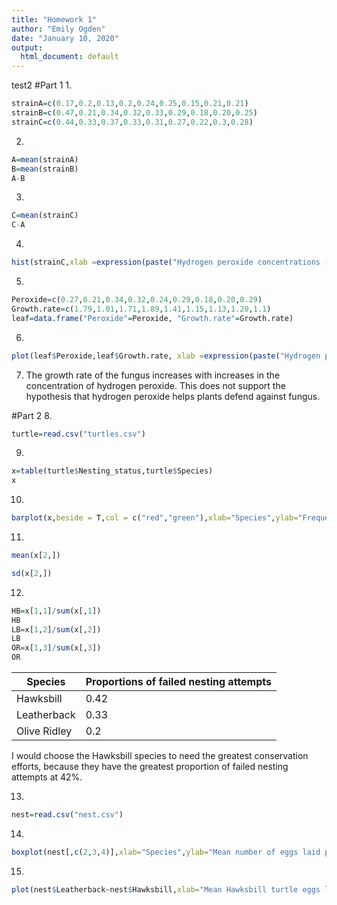 ---
title: "Homework 1"
author: "Emily Ogden"
date: "January 10, 2020"
output:
  html_document: default
---
test2
#Part 1
1.
```{r}
strainA=c(0.17,0.2,0.13,0.2,0.24,0.25,0.15,0.21,0.21)
strainB=c(0.47,0.21,0.34,0.32,0.33,0.29,0.18,0.20,0.25)
strainC=c(0.44,0.33,0.37,0.33,0.31,0.27,0.22,0.3,0.28)

```

2.
```{r}
A=mean(strainA)
B=mean(strainB)
A-B
```
3.
```{r}
C=mean(strainC)
C-A
```
4.
```{r}
hist(strainC,xlab =expression(paste("Hydrogen peroxide concentrations (" ,mu, "mol/g)")) ,main = "Common strain ")
```
  
5.
```{r}
Peroxide=c(0.27,0.21,0.34,0.32,0.24,0.29,0.18,0.20,0.29)
Growth.rate=c(1.79,1.01,1.71,1.89,1.41,1.15,1.13,1.20,1.1)
leaf=data.frame("Peroxide"=Peroxide, "Growth.rate"=Growth.rate)
```
6.
```{r}
plot(leaf$Peroxide,leaf$Growth.rate, xlab =expression(paste("Hydrogen peroxide concentrations (" ,mu, "mol/g)")), ylab="Fungal growth rate (cm/day)")
```
  
7.
The growth rate of the fungus increases with increases in the concentration of hydrogen peroxide. This does not support the hypothesis that hydrogen peroxide helps plants defend against fungus.  

#Part 2
8.
```{r}
turtle=read.csv("turtles.csv")
```
9.
```{r}
x=table(turtle$Nesting_status,turtle$Species)
x
```
10.
```{r}
barplot(x,beside = T,col = c("red","green"),xlab="Species",ylab="Frequency",legend.text = T,args.legend = list(x="topleft",bty="n"))
```
  
11.
```{r}
mean(x[2,])
```
```{r}
sd(x[2,])
```
12.
```{r}
HB=x[1,1]/sum(x[,1])
HB
LB=x[1,2]/sum(x[,2])
LB
OR=x[1,3]/sum(x[,3])
OR
```
Species    |Proportions of failed nesting attempts
-----------|-----------------------------------
Hawksbill  | 0.42
Leatherback| 0.33
Olive Ridley| 0.2

I would choose the Hawksbill species to need the greatest conservation efforts, because they have the greatest proportion of failed nesting attempts at 42%.

13.
```{r}
nest=read.csv("nest.csv")
```
14.
```{r}
boxplot(nest[,c(2,3,4)],xlab="Species",ylab="Mean number of eggs laid per beach section")
```
  
15.
```{r}
plot(nest$Leatherback~nest$Hawksbill,xlab="Mean Hawksbill turtle eggs laid per beach section", ylab="Mean Leatherback turtle eggs laid per beach section")
```

